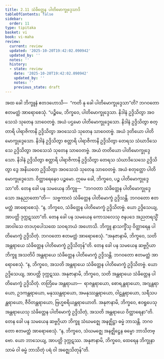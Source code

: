 ```yaml
---
title: 2.11 သံခိတ္တေန ပါတိမောက္ခုဒ္ဒေသာဒိ
tableOfContents: false
sidebar:
  order: 11
type: tipitaka
basket: vi
book: vi-maha
review:
  current: review
  updated: '2025-10-20T19:42:02.090942'
  updated_by: ''
  notes: ''
  history:
  - state: review
    date: '2025-10-20T19:42:02.090942'
    updated_by: ''
    notes: ''
    previous_state: draft
---
```



<DynamicBreadcrumb />


<ReviewStatus review={frontmatter.review} showDetails={true} />

<HypothesisAnnotation frontmatter={frontmatter} />

<Division number="150" book="vi-maha" e="ch" v="3" p="151">

<Paragraph number="624" book="vi-maha">
အထ ခေါ ဘိက္ခူနံ ဧတဒဟောသိ—  “ကတိ နု ခေါ ပါတိမောက္ခုဒ္ဒေသာ”တိ? ဘဂဝတော ဧတမတ္ထံ အာရောစေသုံ. “ပဉ္စိမေ, ဘိက္ခဝေ, ပါတိမောက္ခုဒ္ဒေသာ. နိဒါနံ ဥဒ္ဒိသိတွာ အဝသေသံ သုတေန သာဝေတဗ္ဗံ. အယံ ပဌမော ပါတိမောက္ခုဒ္ဒေသော. နိဒါနံ ဥဒ္ဒိသိတွာ စတ္တာရိ ပါရာဇိကာနိ ဥဒ္ဒိသိတွာ အဝသေသံ သုတေန သာဝေတဗ္ဗံ. အယံ ဒုတိယော ပါတိမောက္ခုဒ္ဒေသော. နိဒါနံ ဥဒ္ဒိသိတွာ စတ္တာရိ ပါရာဇိကာနိ ဥဒ္ဒိသိတွာ တေရသ သံဃာဒိသေသေ ဥဒ္ဒိသိတွာ အဝသေသံ သုတေန သာဝေတဗ္ဗံ. အယံ တတိယော ပါတိမောက္ခုဒ္ဒေသော. နိဒါနံ ဥဒ္ဒိသိတွာ စတ္တာရိ ပါရာဇိကာနိ ဥဒ္ဒိသိတွာ တေရသ သံဃာဒိသေသေ ဥဒ္ဒိသိတွာ ဒွေ အနိယတေ ဥဒ္ဒိသိတွာ အဝသေသံ သုတေန သာဝေတဗ္ဗံ. အယံ စတုတ္ထော ပါတိမောက္ခုဒ္ဒေသော. ဝိတ္ထာရေနေဝ ပဉ္စမော. ဣမေ ခေါ, ဘိက္ခဝေ, ပဉ္စ ပါတိမောက္ခုဒ္ဒေသာ”တိ.
</Paragraph>

<Paragraph number="625" book="vi-maha">
တေန ခေါ ပန သမယေန ဘိက္ခူ—  “ဘဂဝတာ သံခိတ္တေန ပါတိမောက္ခုဒ္ဒေသော အနုညာတော”တိ—  သဗ္ဗကာလံ သံခိတ္တေန ပါတိမောက္ခံ ဥဒ္ဒိသန္တိ. ဘဂဝတော ဧတမတ္ထံ အာရောစေသုံ. “န, ဘိက္ခဝေ, သံခိတ္တေန ပါတိမောက္ခံ ဥဒ္ဒိသိတဗ္ဗံ. ယော ဥဒ္ဒိသေယျ, အာပတ္တိ ဒုက္ကဋဿာ”တိ.
</Paragraph>

<Paragraph number="626" book="vi-maha">
တေန ခေါ ပန သမယေန ကောသလေသု ဇနပဒေ အညတရသ္မိံ အာဝါသေ တဒဟုပေါသထေ သဝရဘယံ အဟောသိ. ဘိက္ခူ နာသက္ခိံသု ဝိတ္ထာရေန ပါတိမောက္ခံ ဥဒ္ဒိသိတုံ. ဘဂဝတော ဧတမတ္ထံ အာရောစေသုံ. “အနုဇာနာမိ, ဘိက္ခဝေ, သတိ အန္တရာယေ သံခိတ္တေန ပါတိမောက္ခံ ဥဒ္ဒိသိတုန်”တိ.
</Paragraph>

<Paragraph number="627" book="vi-maha">
တေန ခေါ ပန သမယေန ဆဗ္ဗဂ္ဂိယာ ဘိက္ခူ အသတိပိ အန္တရာယေ သံခိတ္တေန ပါတိမောက္ခံ ဥဒ္ဒိသန္တိ. ဘဂဝတော ဧတမတ္ထံ အာရောစေသုံ. “န, ဘိက္ခဝေ, အသတိ အန္တရာယေ သံခိတ္တေန ပါတိမောက္ခံ ဥဒ္ဒိသိတဗ္ဗံ. ယော ဥဒ္ဒိသေယျ, အာပတ္တိ ဒုက္ကဋဿ. အနုဇာနာမိ, ဘိက္ခဝေ, သတိ အန္တရာယေ သံခိတ္တေန ပါတိမောက္ခံ ဥဒ္ဒိသိတုံ. တတြိမေ အန္တရာယာ—  ရာဇန္တရာယော, စောရန္တရာယော, အဂျန္တရာယော, ဥဒကန္တရာယော, မနုဿန္တရာယော, အမနုဿန္တရာယော, ဝါဠန္တရာယော, သရီသပန္တရာယော, ဇီဝိတန္တရာယော, ဗြဟ္မစရိယန္တရာယောတိ. အနုဇာနာမိ, ဘိက္ခဝေ, ဧဝရူပေသု အန္တရာယေသု သံခိတ္တေန ပါတိမောက္ခံ ဥဒ္ဒိသိတုံ, အသတိ အန္တရာယေ ဝိတ္ထာရေနာ”တိ.
</Paragraph>

<Paragraph number="628" book="vi-maha">
တေန ခေါ ပန သမယေန ဆဗ္ဗဂ္ဂိယာ ဘိက္ခူ သံဃမဇ္ဈေ အနဇ္ဈိဋ္ဌာ ဓမ္မံ ဘာသန္တိ. ဘဂဝတော ဧတမတ္ထံ အာရောစေသုံ. “န, ဘိက္ခဝေ, သံဃမဇ္ဈေ အနဇ္ဈိဋ္ဌေန ဓမ္မော ဘာသိတဗ္ဗော. ယော ဘာသေယျ, အာပတ္တိ ဒုက္ကဋဿ. အနုဇာနာမိ, ဘိက္ခဝေ, ထေရေန ဘိက္ခုနာ သာမံ ဝါ ဓမ္မံ ဘာသိတုံ ပရံ ဝါ အဇ္ဈေသိတုန်”တိ.
</Paragraph>
</Division>